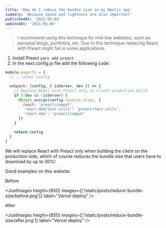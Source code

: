 ```yaml
---
title: 'How do I reduce the bundle size in my Nextjs app'
summary: 'Because speed and lightness are also important'
publishedAt: '2021-05-04'
updatedAt: '2021-05-04'
---
```


> I recommend using this technique for mid-low websites, such as: personal blogs, portfolios, etc. Due to this technique replacing React with Preact might fail in some applications.

1. Install Preact `yarn add preact`
2. In the next.config.js file add the following code:

```jsx
module.exports = {
  // ...other config

  webpack: (config, { isServer, dev }) => {
    // Replace React with Preact only in client production build
    if (!dev && !isServer) {
      Object.assign(config.resolve.alias, {
        react: 'preact/compat',
        'react-dom/test-utils': 'preact/test-utils',
        'react-dom': 'preact/compat'
      })
    }

    return config
  }
}
```

We will replace React with Preact only when building the client on the production side, which of course reduces the bundle size that users have to download by up to 30%!

Good examples on this website:

Before

<JustImages height={850} images={['/static/posts/reduce-bundle-size/before.png']} label="Vercel deploy" />

After

<JustImages height={850} images={['/static/posts/reduce-bundle-size/after.png']} label="Vercel deploy" />
